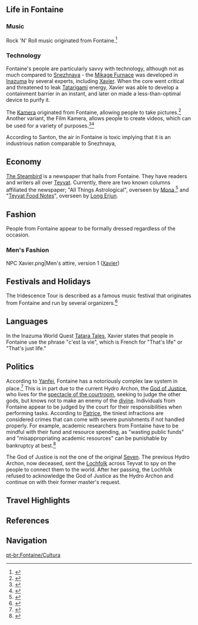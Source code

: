 {{RegionTabs}}
==Life in Fontaine==
===Music===
Rock 'N' Roll music originated from Fontaine.<ref>{{Ref/VO|Xinyan|About Xinyan: Rock 'N' Roll}}</ref>

===Technology===
Fontaine's people are particularly savvy with technology, although not as much compared to [[Snezhnaya]] - the [[Mikage Furnace]] was developed in [[Inazuma]] by several experts, including [[Xavier]]. When the core went critical and threatened to leak [[Tatarigami]] energy, Xavier was able to develop a containment barrier in an instant, and later on made a less-than-optimal device to purify it.

The [[Kamera]] originated from Fontaine, allowing people to take pictures.<ref>{{Ref/Quest|Snapshots}}</ref> Another variant, the Film Kamera, allows people to create videos, which can be used for a variety of purposes.<ref>{{Ref/Quest|Tatara Tales (Quest)}}</ref><ref>{{Ref/Quest|"The Seventh Samurai"}}</ref>

According to Santon, the air in Fontaine is toxic implying that it is an industrious nation comparable to Snezhnaya,

==Economy==
[[The Steambird]] is a newspaper that hails from Fontaine. They have readers and writers all over [[Teyvat]]. Currently, there are two known columns affiliated the newspaper; "All Things Astrological", overseen by [[Mona]],<ref>{{Ref/CS|Mona|All Things Astrological}}</ref> and "[[The Steambird#Teyvat Food Notes|Teyvat Food Notes]]", overseen by [[Traveler|Long Erjun]].

==Fashion==
People from Fontaine appear to be formally dressed regardless of the occasion.

===Men's Fashion===
<gallery>
NPC Xavier.png|Men's attire, version 1 ([[Xavier]])
</gallery>

==Festivals and Holidays==
The Iridescence Tour is described as a famous music festival that originates from Fontaine and run by several organizers.<ref>{{Ref/Quest|A Tricky Situation}}</ref>

==Languages==
In the Inazuma World Quest [[Tatara Tales]], Xavier states that people in Fontaine use the phrase "c'est la vie", which is French for "That's life" or "That's just life."

==Politics==
According to [[Yanfei]], Fontaine has a notoriously complex law system in place.<ref>{{Ref/VO|Yanfei|About Us: Relationships}}</ref> This is in part due to the current Hydro Archon, the [[God of Justice]], who lives for the [[Court of Fontaine|spectacle of the courtroom]], seeking to judge the other gods, but knows not to make an enemy of the [[Celestia|divine]]. Individuals from Fontaine appear to be judged by the court for their responsibilities when performing tasks. According to [[Patrice]], the tiniest infractions are considered crimes that can come with severe punishments if not handled properly. For example, academic researchers from Fontaine have to be mindful with their fund and resource spending, as "wasting public funds" and "misappropriating academic resources" can be punishable by bankruptcy at best.<ref>{{Ref/Quest|Vibro-Crystal Projections}}</ref>

The God of Justice is not the one of the original [[The Seven|Seven]]. The previous Hydro Archon, now deceased, sent the [[Lochfolk]] across Teyvat to spy on the people to connect them to the world. After her passing, the Lochfolk refused to acknowledge the God of Justice as the Hydro Archon and continue on with their former master's request.

==Travel Highlights==

==References==
{{Reflist|2}}

==Navigation==
{{Lore Navbox|World}}

[[pt-br:Fontaine/Cultura]]
